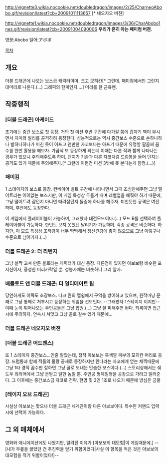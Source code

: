 http://vignette3.wikia.nocookie.net/doubledragon/images/2/25/CharneoAbobo.gif/revision/latest?cb=20091011113657
[* 네오지오 버젼]

http://vignette1.wikia.nocookie.net/doubledragon/images/3/36/CharAbobo1nes.gif/revision/latest?cb=20091004090006
'''우리가 흔히 아는 패미컴 버젼.'''

영문:Abobo
일어:アボボ

[[목차]]

== 개요 ==

더블 드래곤에 나오는 보스급 캐릭터이며, 크고 모히칸[* 그런데, 패미컴에서만 그런지 대머리로 나온다.(...) 그래픽의 한계인지....] 머리를 한 근육맨.

== 작중행적 ==

=== [더블 드래곤] 아케이드 ===

초기에는 중간 보스로 첫 등장. 거의 첫 미션 후반 구간에 다가갈 쯤에 갑자기 벽이 부시면서 지미와 빌리를 공격하려 등장한다. 성능적으로는 역시 중간보스 수준으로 손하나하나 발하나하나가 미친 듯이 아프고 왠만한 자코보다는 아프기 때문에 유명할 팔꿈찌 꼼수를 한번 활용을 해보자. 가끔식 또 등장하게 되는데 이때는 다른 적과 함께 나타나는 경우가 있으니 주의해주도록 하며, 던지기 기술과 다른 자코처럼 드럼통을 들어 던지는 공격도 있기 때문에 주의해주자.[* 그런데 이런건 미션 3밖에 못 본다는게 함정.(...)]

=== 패미컴 ===

1 스테이지의 보스로 등장. 컨베이어 벨트 구간에 나타나면서 그때 조심만해주면 그냥 떨어트리는 어이없는 보스지만, 이 게임 특성상 두들겨 패며 레벨업을 해줘야 하기 때문에, 그냥 떨어트려 잡던지 아니면 때려잡던지 둘중에 하나를 해주자. 미친듯한 공격은 여전하며, 후반에도 등장한다.

이 게임에서 플레이어블이 가능하며, 그래봤자 대전모드이다.(...) 모드 B를 선택하여 플레이어블이 가능하다. 한번도 보지 못했던 달리기가 가능하며, 각종 공격은 비슷하다. 하지만, 이 모드 특성상 조작감이 너무 딱딱해서 정신건강에 좋지 않으므로 그냥 이렇구나 수준으로 넘어가자.(...)

=== 더블 드래곤 2: 더 리벤지 ===

그냥 살짝 고쳐 만든 볼로라는 캐릭터가 대신 등장. 다른점이 있자면 아보보랑 비슷한 포지션이자, 풍성한 머리카락일 뿐. 성능자체는 비슷하니 그리 알자.

=== 배틀토드 앤 더블 드래곤: 더 얼티메이트 팀 ===

당연하게도 이쪽도 초장보스. 다크 퀀의 랩쉽에서 구역을 방어하고 있으며, 원작마냥 문째로 그냥 통째로 쳐부시고 등장하는 위엄을 선보인다. --그래봤자 1스테이지 이지만-- 이때 눈이 튀어나오는 주인공들은 그냥 압권.(...) 그냥 잘 피해주면 된다. 되록이면 접근시에 주의하자. 연속시 쳐맞고 그냥 골로 갈수 있기 때문에...

=== 더블 드래곤 네오지오 버젼 ===

=== [더블 드래곤 어드밴스] ===

또 1 스테이지 중간보스...인줄 알았는데, 정작 아보보는 흑색깔 피부의 모히칸 머리로 등장. 드럼통과 함께 적들의 물량 공세로 등장하지만 린다라는 자코에게 얻는 채찍때문에 그냥 1타 경직 꼼수만 잘하면 그냥 골로 보내는 안습한 보스이다.(...) 스토리상에서는 쉐도우 워리어에서 그냥 돈받고 일한 놈일 뿐. 주인공 형제일행을 공장으로 가라고 일러준다. 그 이후에는 중간보스급 자코로 전략. 한명 및 2인 1조로 나오기 때문에 방심은 금물

=== [레이지 오브 드래곤] ===

사실상 아보보는 맞으나 더블 드래곤 세계관이랑 다른 아보보이다. 특수한 커맨드 입력시에 선택이 가능하다.

== 그 외 매체에서 ==

영화와 애니메이션에도 나왔지만, 알려진 이유가 [아보보의 대모험|이 게임때문에.] --[내가 무릎을 꿇었던 건 추진력을 얻기 위함이었다|사실 이 항목을 적은 것은 아보보의 대모험을 적기 위함이었다!]--
